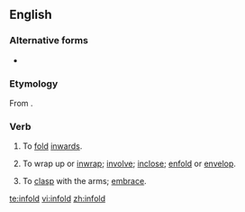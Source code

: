 ==English==

===Alternative forms===
* {{l|en|enfold}}

===Etymology===
From {{prefix|in|fold|lang=en}}.

===Verb===
{{en-verb|infolds|infolding|infolded}}

# {{context|transitive|lang=en}} To [[fold]] [[inwards]].
# {{context|transitive|lang=en}} To wrap up or [[inwrap]]; [[involve]]; [[inclose]]; [[enfold]] or [[envelop]].
# {{context|transitive|lang=en}} To [[clasp]] with the arms; [[embrace]].

[[te:infold]]
[[vi:infold]]
[[zh:infold]]